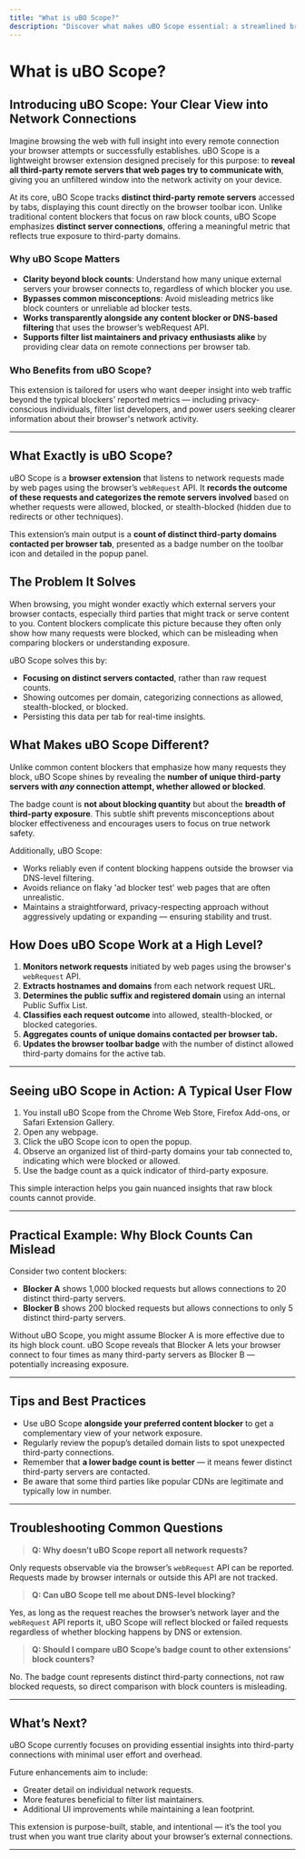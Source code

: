 ```yaml
---
title: "What is uBO Scope?"
description: "Discover what makes uBO Scope essential: a streamlined browser extension designed to reveal all connections—attempted or successful—to remote servers. Learn its core value proposition and why tracking distinct third-party network requests is more meaningful than block counts alone."
---
```


# What is uBO Scope?

## Introducing uBO Scope: Your Clear View into Network Connections

Imagine browsing the web with full insight into every remote connection your browser attempts or successfully establishes. uBO Scope is a lightweight browser extension designed precisely for this purpose: to **reveal all third-party remote servers that web pages try to communicate with**, giving you an unfiltered window into the network activity on your device.

At its core, uBO Scope tracks **distinct third-party remote servers** accessed by tabs, displaying this count directly on the browser toolbar icon. Unlike traditional content blockers that focus on raw block counts, uBO Scope emphasizes **distinct server connections**, offering a meaningful metric that reflects true exposure to third-party domains.

### Why uBO Scope Matters

- **Clarity beyond block counts**: Understand how many unique external servers your browser connects to, regardless of which blocker you use.
- **Bypasses common misconceptions**: Avoid misleading metrics like block counters or unreliable ad blocker tests.
- **Works transparently alongside any content blocker or DNS-based filtering** that uses the browser’s webRequest API.
- **Supports filter list maintainers and privacy enthusiasts alike** by providing clear data on remote connections per browser tab.

### Who Benefits from uBO Scope?
This extension is tailored for users who want deeper insight into web traffic beyond the typical blockers’ reported metrics — including privacy-conscious individuals, filter list developers, and power users seeking clearer information about their browser's network activity.

---

## What Exactly is uBO Scope?

uBO Scope is a **browser extension** that listens to network requests made by web pages using the browser’s `webRequest` API. It **records the outcome of these requests and categorizes the remote servers involved** based on whether requests were allowed, blocked, or stealth-blocked (hidden due to redirects or other techniques).

This extension’s main output is a **count of distinct third-party domains contacted per browser tab**, presented as a badge number on the toolbar icon and detailed in the popup panel.

## The Problem It Solves

When browsing, you might wonder exactly which external servers your browser contacts, especially third parties that might track or serve content to you. Content blockers complicate this picture because they often only show how many requests were blocked, which can be misleading when comparing blockers or understanding exposure.

uBO Scope solves this by:

- **Focusing on distinct servers contacted**, rather than raw request counts.
- Showing outcomes per domain, categorizing connections as allowed, stealth-blocked, or blocked.
- Persisting this data per tab for real-time insights.

## What Makes uBO Scope Different?

Unlike common content blockers that emphasize how many requests they block, uBO Scope shines by revealing the **number of unique third-party servers with *any* connection attempt, whether allowed or blocked**.

The badge count is **not about blocking quantity** but about the **breadth of third-party exposure**. This subtle shift prevents misconceptions about blocker effectiveness and encourages users to focus on true network safety.

Additionally, uBO Scope:

- Works reliably even if content blocking happens outside the browser via DNS-level filtering.
- Avoids reliance on flaky 'ad blocker test' web pages that are often unrealistic.
- Maintains a straightforward, privacy-respecting approach without aggressively updating or expanding — ensuring stability and trust.

## How Does uBO Scope Work at a High Level?

1. **Monitors network requests** initiated by web pages using the browser's `webRequest` API.
2. **Extracts hostnames and domains** from each network request URL.
3. **Determines the public suffix and registered domain** using an internal Public Suffix List.
4. **Classifies each request outcome** into allowed, stealth-blocked, or blocked categories.
5. **Aggregates counts of unique domains contacted per browser tab.**
6. **Updates the browser toolbar badge** with the number of distinct allowed third-party domains for the active tab.

---

## Seeing uBO Scope in Action: A Typical User Flow

1. You install uBO Scope from the Chrome Web Store, Firefox Add-ons, or Safari Extension Gallery.
2. Open any webpage.
3. Click the uBO Scope icon to open the popup.
4. Observe an organized list of third-party domains your tab connected to, indicating which were blocked or allowed.
5. Use the badge count as a quick indicator of third-party exposure.

This simple interaction helps you gain nuanced insights that raw block counts cannot provide.

---

## Practical Example: Why Block Counts Can Mislead

Consider two content blockers:

- **Blocker A** shows 1,000 blocked requests but allows connections to 20 distinct third-party servers.
- **Blocker B** shows 200 blocked requests but allows connections to only 5 distinct third-party servers.

Without uBO Scope, you might assume Blocker A is more effective due to its high block count. uBO Scope reveals that Blocker A lets your browser connect to four times as many third-party servers as Blocker B — potentially increasing exposure.

---

## Tips and Best Practices

- Use uBO Scope **alongside your preferred content blocker** to get a complementary view of your network exposure.
- Regularly review the popup’s detailed domain lists to spot unexpected third-party connections.
- Remember that **a lower badge count is better** — it means fewer distinct third-party servers are contacted.
- Be aware that some third parties like popular CDNs are legitimate and typically low in number.

---

## Troubleshooting Common Questions

> **Q: Why doesn’t uBO Scope report all network requests?**

Only requests observable via the browser’s `webRequest` API can be reported. Requests made by browser internals or outside this API are not tracked.

> **Q: Can uBO Scope tell me about DNS-level blocking?**

Yes, as long as the request reaches the browser’s network layer and the `webRequest` API reports it, uBO Scope will reflect blocked or failed requests regardless of whether blocking happens by DNS or extension.

> **Q: Should I compare uBO Scope’s badge count to other extensions’ block counters?**

No. The badge count represents distinct third-party connections, not raw blocked requests, so direct comparison with block counters is misleading.

---

## What’s Next?

uBO Scope currently focuses on providing essential insights into third-party connections with minimal user effort and overhead.

Future enhancements aim to include:

- Greater detail on individual network requests.
- More features beneficial to filter list maintainers.
- Additional UI improvements while maintaining a lean footprint.

This extension is purpose-built, stable, and intentional — it’s the tool you trust when you want true clarity about your browser’s external connections.

---